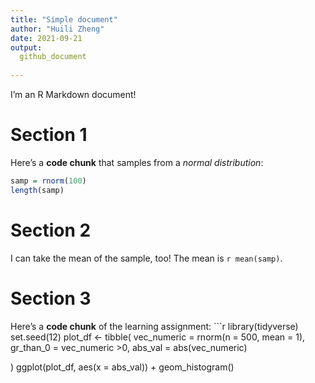 ```yaml
---
title: "Simple document"
author: "Huili Zheng"
date: 2021-09-21
output: 
  github_document
    
---
```


I'm an R Markdown document! 

# Section 1

Here's a **code chunk** that samples from 
a _normal distribution_:

```r
samp = rnorm(100)
length(samp)
```

# Section 2

I can take the mean of the sample, too!
The mean is `r mean(samp)`.

# Section 3

Here's a **code chunk** of the learning assignment:
```r
library(tidyverse)
set.seed(12)
plot_df <-
  tibble(
    vec_numeric = rnorm(n = 500, mean = 1),
    gr_than_0 = vec_numeric >0,
    abs_val = abs(vec_numeric)
    
  )
ggplot(plot_df, aes(x = abs_val)) + geom_histogram()